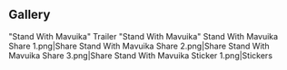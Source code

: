 {{Event Tabs|story=n}}

==Gallery==
<gallery>
"Stand With Mavuika" Trailer
"Stand With Mavuika"
Stand With Mavuika Share 1.png|Share
Stand With Mavuika Share 2.png|Share
Stand With Mavuika Share 3.png|Share
Stand With Mavuika Sticker 1.png|Stickers
</gallery>